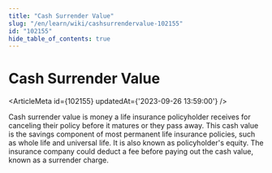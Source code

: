 ```yaml
---
title: "Cash Surrender Value"
slug: "/en/learn/wiki/cashsurrendervalue-102155"
id: "102155"
hide_table_of_contents: true
---
```



# Cash Surrender Value

<ArticleMeta id={102155} updatedAt={'2023-09-26 13:59:00'} />
<div className='border-solid border-b border-t-0 my-4 border-[var(--ifm-color-gray-300)]' />

Cash surrender value is money a life insurance policyholder receives for canceling their policy before it matures or they pass away. This cash value is the savings component of most permanent life insurance policies, such as whole life and universal life. It is also known as policyholder's equity. The insurance company could deduct a fee before paying out the cash value, known as a surrender charge.
